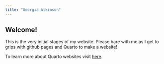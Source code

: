 ```yaml
---
title: "Georgia Atkinson"
---
```


## Welcome!

This is the very initial stages of my website. Please bare with me as I get to grips with github pages and Quarto to make a website!

To learn more about Quarto websites visit [here](https://quarto.org/docs/websites).
